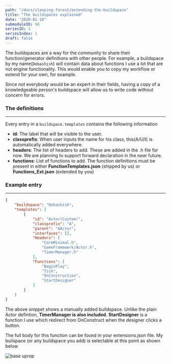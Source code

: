 ```yaml
---
path: "/docs/sleeping-forest/extending-the-buildspace"
title: "The buildspaces explained"
date: "2020-01-10"
submoduleID: 98
seriesID: 1
seriesIndex: 1
draft: false
---
```


The buildspaces are a way for the community to share their function/generator definitions with other people.
For example, a buildspace by my name(`Debashish`) will contain data about functions I use a lot that are not engine functionality.
This would enable you to copy my workflow or extend for your own, for example.

Since not everybody would be an expert in their fields,
having a copy of a knowledgeable person's buildspace will allow us to write code without concern for errors.

### The definitions

---

Every entry in a `buildspace.templates` contains the following information

- **id**: The label that will be visible to the user.
- **classprefix**: When user inputs the name for his class, this(A/U/I) is automatically added everywhere.
- **headers**: The list of headers to add. These are added in the .h file for now. We are planning to support forward declaration in the _near_ future.
- **functions**: List of functions to add. The function definitions must be present in either **FunctionTemplates.json** (shipped by us) or
  **Functions_Ext.json** (extended by you)

### Example entry

---

```json
{
	"buildspace": "Debashish",
	"templates": [
		{
			"id": "Actor(Custom)",
			"classprefix": "A",
			"parent": "AActor",
			"interfaces": [],
			"Headers": [
				"CoreMinimal.h",
				"GameFramework/Actor.h",
				"TimerManager.h"
			],
			"Functions": [
				"BeginPlay",
				"Tick",
				"OnConstruction",
				"StartDesigner"
			]
		}
	]
}
```

The above snippet shows a manually added buildspace. Unlike the plain Actor defintion, **TimerManager is also included**.
**StartDesigner** is a function I use which redirect from OnConstruct when the designer clicks a button.

The full body for this function can be found in your extensions.json file. My builspace (or any buildspace you add)
is selectable at this point as shown below

![base uprop](../../../images/DaedalusAPI/extending-features/buildspace-selection.png)
